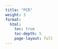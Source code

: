 ```yaml
---
title: "PCR"
weight: 3
format: 
  html:
    toc: true
    toc-depth: 5
    page-layout: full
---
```

